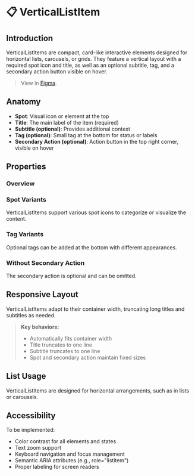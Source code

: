 
<Meta title="Containment/VerticalListItem/Docs" of={VerticalListItemStories} />

# 📋 VerticalListItem

## Introduction

VerticalListItems are compact, card-like interactive elements designed for horizontal lists, carousels, or grids. They feature a vertical layout with a required spot icon and title, as well as an optional subtitle, tag, and a secondary action button visible on hover.

> View in [Figma](https://www.figma.com/design/JxaLVMTWirCpU0rsbZ30k7/2.-Components-Library?node-id=5783-1328).

## Anatomy

<Canvas of={VerticalListItemStories.Base} />

- **Spot**: Visual icon or element at the top
- **Title**: The main label of the item (required)
- **Subtitle (optional)**: Provides additional context
- **Tag (optional)**: Small tag at the bottom for status or labels
- **Secondary Action (optional)**: Action button in the top right corner, visible on hover

## Properties

### Overview

<Canvas of={VerticalListItemStories.Base} />
<Controls of={VerticalListItemStories.Base} />

### Spot Variants

VerticalListItems support various spot icons to categorize or visualize the content.

<Canvas of={VerticalListItemStories.SpotVariantsShowcase} />

### Tag Variants

Optional tags can be added at the bottom with different appearances.

<Canvas of={VerticalListItemStories.WithTag} />

### Without Secondary Action

The secondary action is optional and can be omitted.

<Canvas of={VerticalListItemStories.WithoutSecondaryAction} />

## Responsive Layout

VerticalListItems adapt to their container width, truncating long titles and subtitles as needed.

<Canvas of={VerticalListItemStories.ResponsiveLayout} />

> **Key behaviors:**
>
> - Automatically fits container width
> - Title truncates to one line
> - Subtitle truncates to one line
> - Spot and secondary action maintain fixed sizes

## List Usage

VerticalListItems are designed for horizontal arrangements, such as in lists or carousels.

<Canvas of={VerticalListItemStories.List} />

## Accessibility

To be implemented:

- Color contrast for all elements and states
- Text zoom support
- Keyboard navigation and focus management
- Semantic ARIA attributes (e.g., role="listitem")
- Proper labeling for screen readers
